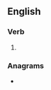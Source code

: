 ==English==

===Verb===
{{head|en|verb form}}

# {{present participle of|perpend|lang=en|nocat=1}}

===Anagrams===
* {{anagrams|en|a=deeginnppr|prepending}}